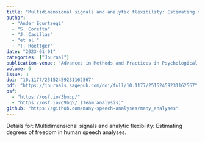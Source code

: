 ```yaml
---
title: "Multidimensional signals and analytic flexibility: Estimating degrees of freedom in human speech analyses"
author:
  - "Ander Egurtzegi"
  - "S. Coretta"
  - "J. Casillas"
  - "et al."
  - "T. Roettger"
date: "2023-01-01"
categories: ["Journal"]
publication-venue: "Advances in Methods and Practices in Psychological Science"
volume: 6
issue: 3
doi: "10.1177/25152459231162567"
pdf: "https://journals.sagepub.com/doi/full/10.1177/25152459231162567"
osf:
  - "https://osf.io/3bmcp/"
  - "https://osf.io/g9bq5/ (Team analysis)"
github: "https://github.com/many-speech-analyses/many_analyses"
---
```


Details for: Multidimensional signals and analytic flexibility: Estimating degrees of freedom in human speech analyses. 